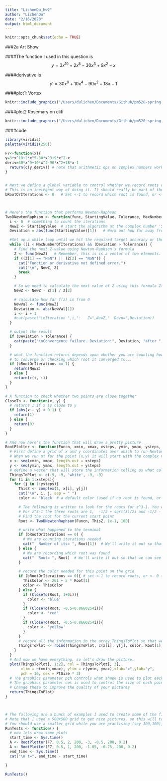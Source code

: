 ```yaml
---
title: "LichenDu_hw2"
author: "LichenDu"
date: "2/16/2020"
output: html_document
---
```


```r
knitr::opts_chunk$set(echo = TRUE)
```

###2a Art Show

####The function I used in this question is $$y=3x^{10}+2x^5-30x^3+9x^2-x$$

####derivative is $$y'=30x^9+10x^4-90x^2+18x-1$$

####plot1: Vortex
```r
knitr::include_graphics("/Users/dulichen/Documents/Github/pm520-spring-2020-week3-newtonraphson-LichenDu726/Vortex.jpeg")
```

####plot2 Rosemary on cliff
```r
knitr::include_graphics("/Users/dulichen/Documents/Github/pm520-spring-2020-week3-newtonraphson-LichenDu726/Rosemary on cliff.jpeg")
```



####code
```r
library(viridis) 
palette(viridis(256))

F7<-function(x){
y=3*x^10+2*x^5-30*x^3+9*x^2-x
deriv=30*x^9+10*x^4-90*x^2+18*x-1
  return(c(y,deriv)) # note that arithmetic ops on complex numbers work just like they should
}


# Next we define a global variable to control whether we record roots or the number of iterations taken to find them when drawing our picture
# This is an inelegant way of doing it. It should really be part of the argument to the relevent functions.
bRootOrIterations <- 0   # Set <-1 to record which root is found, or <- 0 to record number of iterations needed



# Here's the function that performs Newton-Raphson
TwoDNewtonRaphson <- function(func, StartingValue, Tolerance, MaxNumberOfIterations) {
  i <- 0  # something to count the iterations
  NewZ <- StartingValue  # start the algorithm at the complex number 'StartingValue'
  Deviation = abs(func(StartingValue)[1])   # Work out how far away from (0,0) func(NewZ) is.

  #Set up a while loop until we hit the required target accuracy or the max. number of steps
  while ((i < MaxNumberOfIterations) && (Deviation > Tolerance)) {
    # Find the next Z-value using Newton-Raphson's formula
    Z <- func(NewZ)   # Remember, this is is a vector of two elements. Z[1] is the is the value of the function; Z[2] is its derivative
    if ((Z[1] == "NaN") || (Z[2] == "NaN")) {
      cat("Function or derivative not defined error.")
      cat("\n", NewZ, Z)
      break
    }

    # So we need to calculate the next value of Z using this formula Z(n+1) <- Z(n)-f(Z(n))/f'(z(n))
    NewZ <- NewZ - Z[1] / Z[2]

    # calculate how far f(z) is from 0
    NewVal <- func(NewZ)
    Deviation <- abs(NewVal[1])
    i <- i + 1
    #cat(paste("\nIteration ",i,":   Z=",NewZ,"  Devn=",Deviation))
  }

  # output the result
  if (Deviation > Tolerance) {
    cat(paste("\nConvergence failure. Deviation:", Deviation, "after ", i, 	"iterations"))
  }

  # what the function returns depends upon whether you are counting how many iterations it takes
  # to converge or checking which root it converged to...
  if (bRootOrIterations == 1) {
    return(NewZ)
  } else {
    return(c(i, i))
  }
}

# A function to check whether two points are close together
CloseTo <- function(x, y) {
  # returns 1 if x is close to y
  if (abs(x - y) < 0.1) {
    return(1)
  } else {
    return(0)
  }
}

# And now here's the function that will draw a pretty picture
RootPlotter <- function(Funcn, xmin, xmax, xsteps, ymin, ymax, ysteps, PtSize) {
  # First define a grid of x and y coordinates over which to run Newton-Raphson.
  # When we run ut for the point (x,y) it will start with the complex number x+iy
  x <- seq(xmin, xmax, length.out = xsteps)
  y <- seq(ymin, ymax, length.out = ysteps)
  # define a vector that will store the information telling us what color each point on the grid shoudl be
  ThingsToPlot <- c(-9, -9, 'white', -9, -9)
  for (i in 1:xsteps){
    for (j in 1:ysteps){
      ThisZ <- complex(1, x[i], y[j])
      cat("\n", i, j, sep = " ")
      color <- 'black' # a default color (used if no root is found, or the number of iterations is too large)

      # The following is written to look for the roots for z^3-1. You will need to modify it if you want to use other functions and work out which root was found
      # For z^3-1 the three roots are 1,  -1/2 + sqrt(3)/2i and -1/2 - sqrt(3)/2i
      # Find the root for the current start point
      Root <- TwoDNewtonRaphson(Funcn, ThisZ, 1e-1, 100)

      # write what happened to the terminal
      if (bRootOrIterations == 0) {
        # We are counting iterations needed
        cat("  Number of its= ", Root[1])  # We'll write it out so that we can see how the iterations are progressing
      } else {
        # We are recording which root was found
        cat("  Root= ", Root)  # We'll write it out so that we can see how the iterations are progressing
      }

      # record the color needed for this point on the grid
      if (bRootOrIterations == 0){ # set <-1 to record roots, or <- 0 to record number of iterations needed
        ThisColor <- 261 + 5 * Root[1]
        color <- ThisColor
      } else {
        if (CloseTo(Root, 1+0i)){
          color <- 'blue'
        }
        if (CloseTo(Root, -0.5+0.8660254i)){
          color <- 'red'
        }
        if (CloseTo(Root, -0.5-0.8660254i)){
          color <- 'yellow'
        }
      }
      # record all the information in the array ThingsToPlot so that we can plot the information later
      ThingsToPlot <- rbind(ThingsToPlot, c(x[i], y[j], color, Root[1], Root[2]))
    }
  }
  # And now we have everything, so let's draw the picture.
  plot(ThingsToPlot[, 1:2], col = ThingsToPlot[, 3],
       xlim = c(xmin,xmax), ylim = c(ymin, ymax),xlab="x",ylab="y",
       pch = 16, cex = PtSize * 3)
  # The graphics parameter pch controls what shape is used to plot each point
  # The graphics parameter cex is used to control the size of each point
  # Change these to improve the quality of your pictures
  return(ThingsToPlot)
}



# The following are a bunch of examples I used to create some of the figures shown in class
# Note that I used a 500x500 grid to get nice pictures, so this will take a while to run
# You should use a smaller grid while you are practising (say 100,100), but then use a bigger grid for you final pictures.
RunTests <- function() {
  # now lets draw some plots
  start_time <- Sys.time()
  A <- RootPlotter(F7, 0.5, 2, 200, -3, -0.5, 200, 0.2)
  A <- RootPlotter(F7, 0.5, 1, 200, -1.05, -0.75, 200, 0.2)
  end_time <- Sys.time()
  cat("\n t=", end_time - start_time)

}

RunTests()
```






